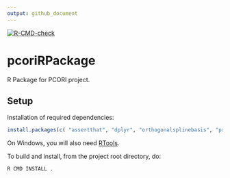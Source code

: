 ```yaml
---
output: github_document
---
```


[![R-CMD-check](https://github.com/UofUEpi/pcoriRpackage/actions/workflows/r.yml/badge.svg)](https://github.com/UofUEpi/pcoriRpackage/actions/workflows/r.yml)



# pcoriRPackage

R Package for PCORI project.



## Setup

Installation of required dependencies:
```R
install.packages(c( "assertthat", "dplyr", "orthogonalsplinebasis", "pracma", "purrr", "Rcpp", "rlang", "roxygen2", "tibble", "tidyr" ))
```
On Windows, you will also need [RTools](https://cran.r-project.org/bin/windows/Rtools/).

To build and install, from the project root directory, do:
```sh
R CMD INSTALL .
```
